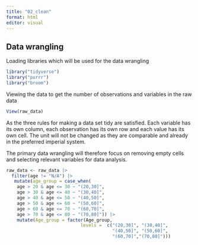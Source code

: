 ```yaml
---
title: "02_clean"
format: html
editor: visual
---
```


## Data wrangling

Loading libraries which will be used for the data wrangling

```r
library("tidyverse")
library("purrr")
library("broom")

```

Viewing the data to get the number of observations and variables in the raw data

```r
View(raw_data)
```

As the three rules for making a data set tidy are satisfied. Each variable has its own column, each observation has its own row and each value has its own cell. The unit will not be changed as they are comparable and already in the preferred imperial system.

The primary data wrangling will therefore focus on removing empty cells and selecting relevant variables for data analysis.

```r

raw_data <- raw_data |>
  filter(age != "N/A") |>
   mutate(age_group = case_when(
    age > 20 & age <= 30 ~ "(20,30]",
    age > 30 & age <= 40 ~ "(30,40]",
    age > 40 & age <= 50 ~ "(40,50]",
    age > 50 & age <= 60 ~ "(50,60]",
    age > 60 & age <= 70 ~ "(60,70]",
    age > 70 & age <= 80 ~ "(70,80]")) |>
    mutate(Age_group = factor(Age_group,
                            levels =  c("(20,30]", "(30,40]",
                                        "(40,50]", "(50,60]",
                                        "(60,70]","(70,80]")))
```
